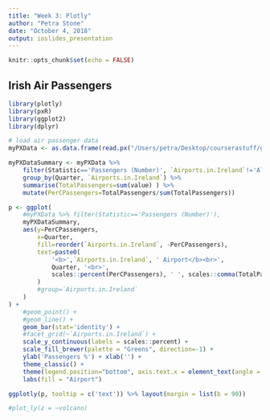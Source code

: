```yaml
---
title: "Week 3: Plotly"
author: "Petra Stone"
date: "October 4, 2018"
output: ioslides_presentation
---
```


```r
knitr::opts_chunk$set(echo = FALSE)
```

## Irish Air Passengers

```r

library(plotly)
library(pxR)
library(ggplot2)
library(dplyr)

# load air passenger data
myPXData <- as.data.frame(read.px("/Users/petra/Desktop/courserastuff/gitstuff/developingdataproducts/TAQ01.px"))

myPXDataSummary <- myPXData %>% 
    filter(Statistic=='Passengers (Number)', `Airports.in.Ireland`!='All main airports') %>% 
    group_by(Quarter, `Airports.in.Ireland`) %>% 
    summarise(TotalPassengers=sum(value) ) %>% 
    mutate(PerCPassengers=TotalPassengers/sum(TotalPassengers))

p <- ggplot(
    #myPXData %>% filter(Statistic=='Passengers (Number)'),
    myPXDataSummary,
    aes(y=PerCPassengers,
        x=Quarter,
        fill=reorder(`Airports.in.Ireland`, -PerCPassengers),
        text=paste0(
            '<b>',`Airports.in.Ireland`, ' Airport</b><br>',
            Quarter, '<br>',
            scales::percent(PerCPassengers), ' ', scales::comma(TotalPassengers)
        )
        #group=`Airports.in.Ireland`
    )
) +
    #geom_point() +
    #geom_line() +
    geom_bar(stat='identity') +
    #facet_grid(~`Airports.in.Ireland`) +
    scale_y_continuous(labels = scales::percent) +
    scale_fill_brewer(palette = "Greens", direction=-1) +
    ylab('Passengers %') + xlab('') +
    theme_classic() +
    theme(legend.position="bottom", axis.text.x = element_text(angle = 50, hjust = 1) ) +
    labs(fill = "Airport")

ggplotly(p, tooltip = c('text')) %>% layout(margin = list(b = 90))

#plot_ly(z = ~volcano)

```
